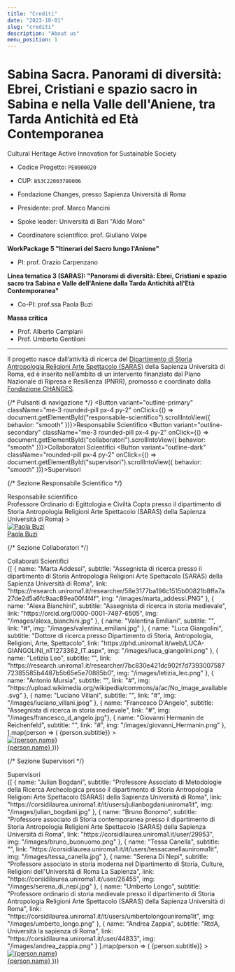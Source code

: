 ```yaml
---
title: "Crediti"
date: "2023-10-01"
slug: "crediti"
description: "About us"
menu_position: 1
---
```



<LogoBar />

# Sabina Sacra. Panorami di diversità: Ebrei, Cristiani e spazio sacro in Sabina e nella Valle dell'Aniene, tra Tarda Antichità ed Età Contemporanea 

Cultural Heritage Active Innovation for Sustainable Society  
- Codice Progetto: `PE0000020`  
- CUP: `B53C22003780006`  
- Fondazione Changes, presso Sapienza Università di Roma

- Presidente: prof. Marco Mancini  
- Spoke leader: Università di Bari "Aldo Moro"  
- Coordinatore scientifico: prof. Giuliano Volpe

**WorkPackage 5 "Itinerari del Sacro lungo l'Aniene"**  
- PI: prof. Orazio Carpenzano

**Linea tematica 3 (SARAS): "Panorami di diversità: Ebrei, Cristiani e spazio sacro tra Sabina e Valle dell'Aniene dalla Tarda Antichità all'Età Contemporanea"**  
- Co-PI: prof.ssa Paola Buzi

**Massa critica**
- Prof. Alberto Camplani 
- Prof. Umberto Gentiloni

---
<p className="mb-3">
    Il progetto nasce dall’attività di ricerca del 
    <a href="https://saras.web.uniroma1.it/it" className="text-decoration-none ms-1 text-primary">Dipartimento di Storia Antropologia Religioni Arte Spettacolo (SARAS)</a> 
    della Sapienza Università di Roma, ed è inserito nell’ambito di un intervento finanziato dal 
    Piano Nazionale di Ripresa e Resilienza (PNRR), promosso e coordinato dalla 
    <a href="https://www.fondazionechanges.org" className="text-decoration-none ms-1 text-primary">Fondazione CHANGES</a>.
</p>

<div className="my-5 border-top"></div>

{/* Pulsanti di navigazione */}
<ButtonGroup className="d-flex justify-content-center mb-5">
  <Button 
    variant="outline-primary" 
    className="me-3 rounded-pill px-4 py-2" 
    onClick={() => document.getElementById("responsabile-scientifico").scrollIntoView({ behavior: "smooth" })}>Responsabile Scientifico</Button>
  <Button 
    variant="outline-secondary" 
    className="me-3 rounded-pill px-4 py-2" 
    onClick={() => document.getElementById("collaboratori").scrollIntoView({ behavior: "smooth" })}>Collaboratori Scientifici</Button>
  <Button 
    variant="outline-dark" 
    className="rounded-pill px-4 py-2" 
    onClick={() => document.getElementById("supervisori").scrollIntoView({ behavior: "smooth" })}>Supervisori</Button>
</ButtonGroup>

{/* Sezione Responsabile Scientifico */}
<div id="responsabile-scientifico" className="text-center my-5">
  <Badge bg="primary" className="fs-5 px-3 py-2 rounded-pill">Responsabile scientifico</Badge>
</div>

<Row className="g-4 mb-5 justify-content-center">
  <Col sm={4}>
    <OverlayTrigger
      overlay={<Tooltip id="buzi-tooltip">Professore Ordinario di Egittologia e Civiltà Copta presso il dipartimento di Storia Antropologia Religioni Arte Spettacolo (SARAS) della Sapienza Università di Roma</Tooltip>}
    >
      <a href="https://corsidilaurea.uniroma1.it/it/users/paolabuziuniroma1it" className="text-decoration-none" target="_blank" rel="noopener noreferrer">
        <Card
          className="text-center p-3 bg-white border border-light shadow-sm rounded-4 hover-card"
        >
          <div className="d-flex justify-content-center py-3">
            <img src="/images/paola_buzi.jpg" alt="Paola Buzi" className="rounded-circle border border-3 border-primary shadow" style={{ width: "120px", height: "120px", objectFit: "cover" }} />
          </div>
          <Card.Body>
            <Card.Title className="fs-5 fw-bold text-primary">Paola Buzi</Card.Title>
          </Card.Body>
        </Card>
      </a>
    </OverlayTrigger>
  </Col>
</Row>

<div className="my-5 border-top"></div>

{/* Sezione Collaboratori */}
<div id="collaboratori" className="text-center my-5">
  <Badge bg="secondary" className="fs-5 px-3 py-2 rounded-pill">Collaborati Scientifici</Badge>
</div>

<Row className="g-4 mb-5 justify-content-center">
  {[
    { name: "Marta Addessi", subtitle: "Assegnista di ricerca presso il dipartimento di Storia Antropologia Religioni Arte Spettacolo (SARAS) della Sapienza Università di Roma", link: "https://research.uniroma1.it/researcher/58e3177ba196c1515b00821b8ffa7a27de2d5a6fc9aac89ea00f4f4f", img: "/images/marta_addessi.PNG" },
    { name: "Alexa Bianchini", subtitle: "Assegnista di ricerca in storia medievale", link: "https://orcid.org/0000-0001-7487-6505", img: "/images/alexa_bianchini.jpg" },
    { name: "Valentina Emiliani", subtitle: "", link: "#", img: "/images/valentina_emiliani.jpg" },
    { name: "Luca Giangolini", subtitle: "Dottore di ricerca presso Dipartimento di Storia, Antropologia, Religioni, Arte, Spettacolo", link: "https://phd.uniroma1.it/web/LUCA-GIANGOLINI_nT1273362_IT.aspx", img: "/images/luca_giangolini.png" },
    { name: "Letizia Leo", subtitle: "", link: "https://research.uniroma1.it/researcher/7bc830e421dc902f7d739300758772385585b4487b5b65e5e70885b0", img: "/images/letizia_leo.png" },
    { name: "Antonio Mursia", subtitle: "", link: "#", img: "https://upload.wikimedia.org/wikipedia/commons/a/ac/No_image_available.svg" },
    { name: "Luciano Villani", subtitle: "", link: "#", img: "/images/luciano_villani.jpeg" },
    { name: "Francesco D'Angelo", subtitle: "Assegnista di ricerca in storia medievale", link: "#", img: "/images/francesco_d_angelo.jpg"},
    { name: "Giovanni Hermanin de Reichenfeld", subtitle: "", link: "#", img: "/images/giovanni_Hermanin.png" },
  ].map(person => (
    <Col xs={6} md={3} key={person.name}>
      <OverlayTrigger
        overlay={<Tooltip id={`${person.name}-tooltip`}>{person.subtitle}</Tooltip>}
      >
        <a href={person.link} className="text-decoration-none" target="_blank" rel="noopener noreferrer">
          <Card
            className="text-center p-3 bg-white border border-light shadow-sm rounded-4 hover-card"
          >
            <div className="d-flex justify-content-center py-3">
              <img src={person.img} alt={person.name} className="rounded-circle border border-3 border-secondary shadow" style={{ width: "100px", height: "100px", objectFit: "cover" }} />
            </div>
            <Card.Body>
              <Card.Title className="fs-6 fw-bold text-secondary">{person.name}</Card.Title>
            </Card.Body>
          </Card>
        </a>
      </OverlayTrigger>
    </Col>
  ))}
</Row>

<div className="my-5 border-top"></div>

{/* Sezione Supervisori */}
<div id="supervisori" className="text-center my-5">
  <Badge bg="dark" className="fs-5 px-3 py-2 rounded-pill">Supervisori</Badge>
</div>

<Row className="g-4 mb-5 justify-content-center">
  {[
    { name: "Julian Bogdani", subtitle: "Professore Associato di Metodologie della Ricerca Archeologica presso il dipartimento di Storia Antropologia Religioni Arte Spettacolo (SARAS) della Sapienza Università di Roma", link: "https://corsidilaurea.uniroma1.it/it/users/julianbogdaniuniroma1it", img: "/images/julian_bogdani.jpg" },
    { name: "Bruno Bonomo", subtitle: "Professore associato di Storia contemporanea presso il dipartimento di Storia Antropologia Religioni Arte Spettacolo (SARAS) della Sapienza Università di Roma", link: "https://corsidilaurea.uniroma1.it/user/29953", img: "/images/bruno_buonuomo.png" },
    { name: "Tessa Canella", subtitle: "", link: "https://corsidilaurea.uniroma1.it/it/users/tessacanellauniroma1it", img: "/images/tessa_canella.jpg" },
    { name: "Serena Di Nepi", subtitle: "Professore associato in storia moderna nel Dipartimento di Storia, Culture, Religioni dell'Università di Roma La Sapienza", link: "https://corsidilaurea.uniroma1.it/user/26455", img: "/images/serena_di_nepi.jpg" },
    { name: "Umberto Longo", subtitle: "Professore ordinario di storia medievale presso il dipartimento di Storia Antropologia Religioni Arte Spettacolo (SARAS) della Sapienza Università di Roma", link: "https://corsidilaurea.uniroma1.it/it/users/umbertolongouniroma1it", img: "/images/umberto_longo.png" },
    { name: "Andrea Zappia", subtitle: "RtdA, Università la sapienza di Roma", link: "https://corsidilaurea.uniroma1.it/user/44833", img: "/images/andrea_zappia.png" }
  ].map(person => (
    <Col xs={6} md={4} lg={3} key={person.name}>
      <OverlayTrigger
        overlay={<Tooltip id={`${person.name}-tooltip`}>{person.subtitle}</Tooltip>}
      >
        <a href={person.link} className="text-decoration-none" target="_blank" rel="noopener noreferrer">
          <Card
            className="text-center p-3 bg-white border border-light shadow-sm rounded-4 hover-card"
          >
            <div className="d-flex justify-content-center py-3">
              <img src={person.img} alt={person.name} className="rounded-circle border border-3 border-dark shadow" style={{ width: "100px", height: "100px", objectFit: "cover" }} />
            </div>
            <Card.Body>
              <Card.Title className="fs-6 fw-bold text-dark">{person.name}</Card.Title>
            </Card.Body>
          </Card>
        </a>
      </OverlayTrigger>
    </Col>
  ))}
</Row>
